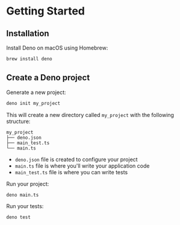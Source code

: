 # Getting Started

## Installation

Install Deno on macOS using Homebrew:
```sh
brew install deno
```


## Create a Deno project

Generate a new project:
```sh
deno init my_project
```

This will create a new directory called `my_project` with the following structure:

```
my_project
├── deno.json
├── main_test.ts
└── main.ts
```
- `deno.json` file is created to configure your project
- `main.ts` file is where you'll write your application code
- `main_test.ts` file is where you can write tests

Run your project:
```sh
deno main.ts
```

Run your tests:
```sh
deno test
```
